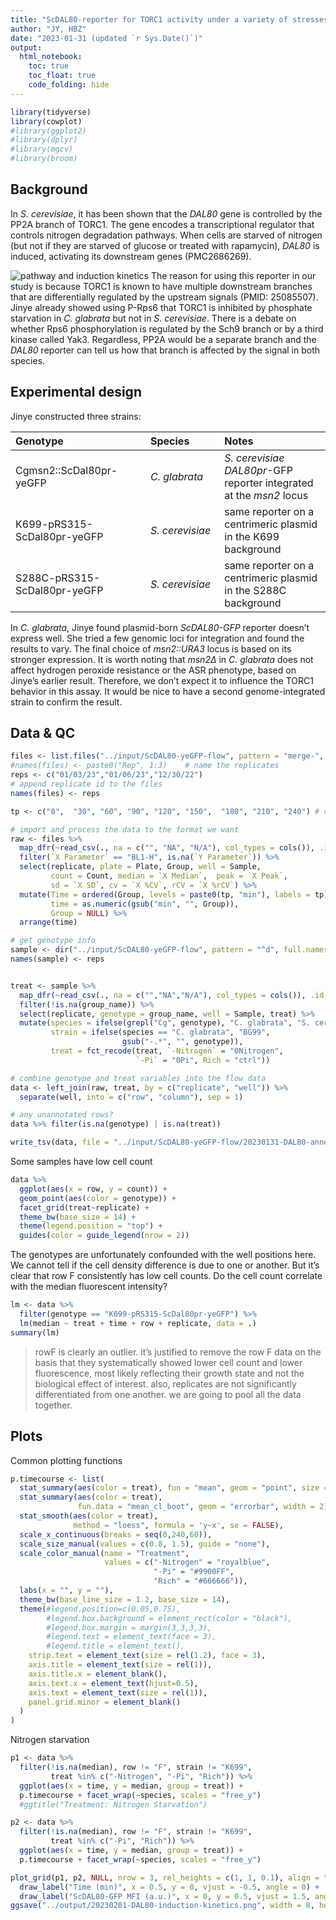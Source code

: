 ```yaml
---
title: "ScDAL80-reporter for TORC1 activity under a variety of stresses"
author: "JY, HBZ"
date: "2023-01-31 (updated `r Sys.Date()`)"
output:
  html_notebook:
    toc: true
    toc_float: true
    code_folding: hide
---
```


```r
library(tidyverse)
library(cowplot)
#library(ggplot2)
#library(dplyr)
#library(mgcv)
#library(broom)
```

## Background

In *S. cerevisiae*, it has been shown that the *DAL80* gene is controlled by the PP2A branch of TORC1. The gene encodes a transcriptional regulator that controls nitrogen degradation pathways. When cells are starved of nitrogen (but not if they are starved of glucose or treated with rapamycin), *DAL80* is induced, activating its downstream genes (PMC2686269).

![pathway and induction kinetics](../asset/Neklesa-Davis-2009-Fig1-AB.png)
The reason for using this reporter in our study is because TORC1 is known to have multiple downstream branches that are differentially regulated by the upstream signals (PMID: 25085507). Jinye already showed using P-Rps6 that TORC1 is inhibited by phosphate starvation in *C. glabrata* but not in *S. cerevisiae*. There is a debate on whether Rps6 phosphorylation is regulated by the Sch9 branch or by a third kinase called Yak3. Regardless, PP2A would be a separate branch and the *DAL80* reporter can tell us how that branch is affected by the signal in both species.

## Experimental design

Jinye constructed three strains:

| Genotype                     | Species         | Notes                                                               |
|:-----------------------------|:----------------|:-----------------------|
| Cgmsn2::ScDal80pr-yeGFP      | *C. glabrata*   | *S. cerevisiae DAL80pr*-GFP reporter integrated at the *msn2* locus |
| K699-pRS315-ScDal80pr-yeGFP  | *S. cerevisiae* | same reporter on a centrimeric plasmid in the K699 background       |
| S288C-pRS315-ScDal80pr-yeGFP | *S. cerevisiae* | same reporter on a centrimeric plasmid in the S288C background      |

In _C. glabrata_, Jinye found plasmid-born _ScDAL80-GFP_ reporter doesn't express well. She tried a few genomic loci for integration and found the results to vary. The final choice of _msn2::URA3_ locus is based on its stronger expression. It is worth noting that _msn2∆_ in _C. glabrata_ does not affect hydrogen peroxide resistance or the ASR phenotype, based on Jinye's earlier result. Therefore, we don't expect it to influence the TORC1 behavior in this assay. It would be nice to have a second genome-integrated strain to confirm the result.

## Data & QC

```r
files <- list.files("../input/ScDAL80-yeGFP-flow", pattern = "merge-", full.names = TRUE)
#names(files) <- paste0("Rep", 1:3)    # name the replicates
reps <- c("01/03/23","01/06/23","12/30/22")
# append replicate id to the files
names(files) <- reps 

tp <- c("0",  "30", "60", "90", "120", "150",  "180", "210", "240") # ordered time points

# import and process the data to the format we want
raw <- files %>% 
  map_dfr(~read_csv(., na = c("", "NA", "N/A"), col_types = cols()), .id = "replicate") %>% 
  filter(`X Parameter` == "BL1-H", is.na(`Y Parameter`)) %>% 
  select(replicate, plate = Plate, Group, well = Sample, 
         count = Count, median = `X Median`,  peak = `X Peak`, 
         sd = `X SD`, cv = `X %CV`, rCV = `X %rCV`) %>% 
  mutate(Time = ordered(Group, levels = paste0(tp, "min"), labels = tp),
         time = as.numeric(gsub("min", "", Group)),
         Group = NULL) %>% 
  arrange(time)
```

```r
# get genotype info
sample <- dir("../input/ScDAL80-yeGFP-flow", pattern = "^d", full.names = TRUE)
names(sample) <- reps


treat <- sample %>% 
  map_dfr(~read_csv(., na = c("","NA","N/A"), col_types = cols()), .id = "replicate") %>% 
  filter(!is.na(group_name)) %>% 
  select(replicate, genotype = group_name, well = Sample, treat) %>% 
  mutate(species = ifelse(grepl("Cg", genotype), "C. glabrata", "S. cerevisiae"),
         strain = ifelse(species == "C. glabrata", "BG99",
                         gsub("-.*", "", genotype)),
         treat = fct_recode(treat, `-Nitrogen` = "0Nitrogen",
                            `-Pi` = "0Pi", Rich = "ctrl"))

# combine genotype and treat variables into the flow data
data <- left_join(raw, treat, by = c("replicate", "well")) %>% 
  separate(well, into = c("row", "column"), sep = 1)

# any unannotated rows?
data %>% filter(is.na(genotype) | is.na(treat))

write_tsv(data, file = "../input/ScDAL80-yeGFP-flow/20230131-DAL80-annotated-flow-cyto.tsv.gz")
```

Some samples have low cell count
```r
data %>% 
  ggplot(aes(x = row, y = count)) +
  geom_point(aes(color = genotype)) +
  facet_grid(treat~replicate) + 
  theme_bw(base_size = 14) + 
  theme(legend.position = "top") +
  guides(color = guide_legend(nrow = 2))
```
The genotypes are unfortunately confounded with the well positions here. We cannot tell if the cell density difference is due to one or another. But it's clear that row F consistently has low cell counts. Do the cell count correlate with the median fluorescent intensity?
```r
lm <- data %>%
  filter(genotype == "K699-pRS315-ScDal80pr-yeGFP") %>% 
  lm(median ~ treat + time + row + replicate, data = .)
summary(lm)
```
> rowF is clearly an outlier. it's justified to remove the row F data on the basis that they systematically showed lower cell count and lower fluorescence, most likely reflecting their growth state and not the biological effect of interest.
> also, replicates are not significantly differentiated from one another. we are going to pool all the data together.

## Plots
Common plotting functions
```r
p.timecourse <- list(
  stat_summary(aes(color = treat), fun = "mean", geom = "point", size = 2),
  stat_summary(aes(color = treat), 
               fun.data = "mean_cl_boot", geom = "errorbar", width = 2),
  stat_smooth(aes(color = treat),
              method = "loess", formula = 'y~x', se = FALSE),
  scale_x_continuous(breaks = seq(0,240,60)),
  scale_size_manual(values = c(0.8, 1.5), guide = "none"),
  scale_color_manual(name = "Treatment",
                     values = c("-Nitrogen" = "royalblue",
                                "-Pi" = "#9900FF",
                                "Rich" = "#666666")),
  labs(x = "", y = ""),
  theme_bw(base_line_size = 1.2, base_size = 14),
  theme(#legend.position=c(0.05,0.75), 
        #legend.box.background = element_rect(color = "black"),
        #legend.box.margin = margin(3,3,3,3),
        #legend.text = element_text(face = 3), 
        #legend.title = element_text(),
    strip.text = element_text(size = rel(1.2), face = 3),
    axis.title = element_text(size = rel(1)), 
    axis.title.x = element_blank(),
    axis.text.x = element_text(hjust=0.5), 
    axis.text = element_text(size = rel(1)),
    panel.grid.minor = element_blank()
  )
)
```

Nitrogen starvation
```r
p1 <- data %>% 
  filter(!is.na(median), row != "F", strain != "K699",
         treat %in% c("-Nitrogen", "-Pi", "Rich")) %>% 
  ggplot(aes(x = time, y = median, group = treat)) +
  p.timecourse + facet_wrap(~species, scales = "free_y")
  #ggtitle("Treatment: Nitrogen Starvation")

p2 <- data %>% 
  filter(!is.na(median), row != "F", strain != "K699",
         treat %in% c("-Pi", "Rich")) %>% 
  ggplot(aes(x = time, y = median, group = treat)) +
  p.timecourse + facet_wrap(~species, scales = "free_y")

plot_grid(p1, p2, NULL, nrow = 3, rel_heights = c(1, 1, 0.1), align = "hv") +
  draw_label("Time (min)", x = 0.5, y = 0, vjust = -0.5, angle = 0) +
  draw_label("ScDAL80-GFP MFI (a.u.)", x = 0, y = 0.5, vjust = 1.5, angle = 90)
ggsave("../output/20230201-DAL80-induction-kinetics.png", width = 8, height = 6)
```

